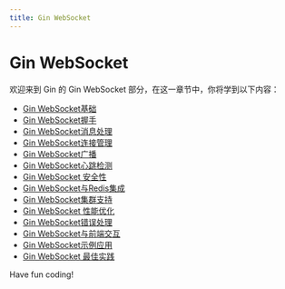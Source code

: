 ```yaml
---
title: Gin WebSocket
---
```


# Gin WebSocket

欢迎来到 Gin 的 Gin WebSocket 部分，在这一章节中，你将学到以下内容：

- [Gin WebSocket基础](./0-gin-websocket-foundation.mdx)
- [Gin WebSocket握手](./1-gin-websocket-handshake.mdx)
- [Gin WebSocket消息处理](./2-gin-websocket-message-processing.mdx)
- [Gin WebSocket连接管理](./3-gin-websocket-connection-management.mdx)
- [Gin WebSocket广播](./4-gin-websocket-broadcast.mdx)
- [Gin WebSocket心跳检测](./5-gin-websocket-heartbeat-detection.mdx)
- [Gin WebSocket 安全性](./6-gin-websocket-security.mdx)
- [Gin WebSocket与Redis集成](./7-gin-websocket-integration-with-redis.mdx)
- [Gin WebSocket集群支持](./8-gin-websocket-cluster-support.mdx)
- [Gin WebSocket 性能优化](./9-gin-websocket-performance-optimization.mdx)
- [Gin WebSocket错误处理](./10-gin-websocket-error-handling.mdx)
- [Gin WebSocket与前端交互](./11-gin-websocket-interacts-with-the-front-end.mdx)
- [Gin WebSocket示例应用](./12-gin-websocket-sample-app.mdx)
- [Gin WebSocket 最佳实践](./13-gin-websocket-best-practices.mdx)

Have fun coding!
